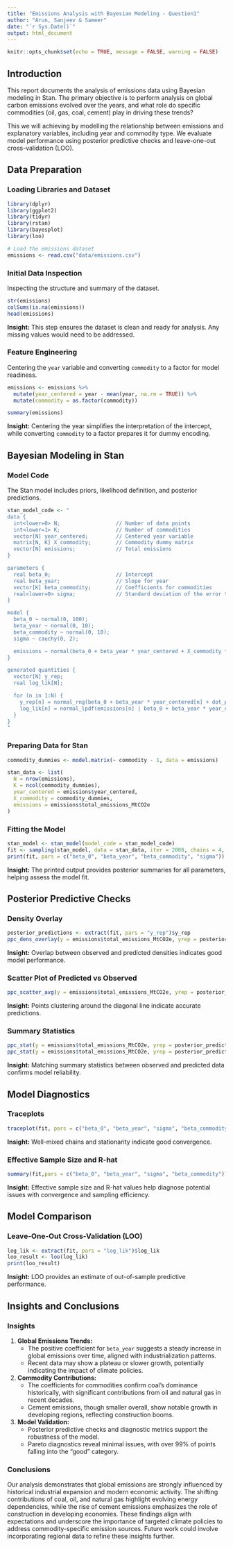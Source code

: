 ```yaml
---
title: "Emissions Analysis with Bayesian Modeling - Question1"
author: "Arun, Sanjeev & Sameer"
date: "`r Sys.Date()`"
output: html_document
---
```


```r
knitr::opts_chunk$set(echo = TRUE, message = FALSE, warning = FALSE)
```

## Introduction
This report documents the analysis of emissions data using Bayesian modeling in Stan. The primary objective is to perform analysis on global carbon emissions evolved over the years, and what role do specific commodities (oil, gas, coal, cement) play in driving these trends?

This we will achieving by modelling the relationship between emissions and explanatory variables, including year and commodity type. We evaluate model performance using posterior predictive checks and leave-one-out cross-validation (LOO).

## Data Preparation

### Loading Libraries and Dataset
```r
library(dplyr)
library(ggplot2)
library(tidyr)
library(rstan)
library(bayesplot)
library(loo)

# Load the emissions dataset
emissions <- read.csv("data/emissions.csv")
```

### Initial Data Inspection
Inspecting the structure and summary of the dataset.
```r
str(emissions)
colSums(is.na(emissions))
head(emissions)
```
**Insight:** This step ensures the dataset is clean and ready for analysis. Any missing values would need to be addressed.

### Feature Engineering
Centering the `year` variable and converting `commodity` to a factor for model readiness.
```r
emissions <- emissions %>%
  mutate(year_centered = year - mean(year, na.rm = TRUE)) %>%
  mutate(commodity = as.factor(commodity))

summary(emissions)
```
**Insight:** Centering the year simplifies the interpretation of the intercept, while converting `commodity` to a factor prepares it for dummy encoding.

## Bayesian Modeling in Stan

### Model Code
The Stan model includes priors, likelihood definition, and posterior predictions.
```r
stan_model_code <- "
data {
  int<lower=0> N;                  // Number of data points
  int<lower=1> K;                  // Number of commodities
  vector[N] year_centered;         // Centered year variable
  matrix[N, K] X_commodity;        // Commodity dummy matrix
  vector[N] emissions;             // Total emissions
}

parameters {
  real beta_0;                     // Intercept
  real beta_year;                  // Slope for year
  vector[K] beta_commodity;        // Coefficients for commodities
  real<lower=0> sigma;             // Standard deviation of the error term
}

model {
  beta_0 ~ normal(0, 100);
  beta_year ~ normal(0, 10);
  beta_commodity ~ normal(0, 10);
  sigma ~ cauchy(0, 2);

  emissions ~ normal(beta_0 + beta_year * year_centered + X_commodity * beta_commodity, sigma);
}

generated quantities {
  vector[N] y_rep;
  real log_lik[N];

  for (n in 1:N) {
    y_rep[n] = normal_rng(beta_0 + beta_year * year_centered[n] + dot_product(X_commodity[n], beta_commodity), sigma);
    log_lik[n] = normal_lpdf(emissions[n] | beta_0 + beta_year * year_centered[n] + dot_product(X_commodity[n], beta_commodity), sigma);
  }
}
"
```

### Preparing Data for Stan
```r
commodity_dummies <- model.matrix(~ commodity - 1, data = emissions)

stan_data <- list(
  N = nrow(emissions),
  K = ncol(commodity_dummies),
  year_centered = emissions$year_centered,
  X_commodity = commodity_dummies,
  emissions = emissions$total_emissions_MtCO2e
)
```

### Fitting the Model
```r
stan_model <- stan_model(model_code = stan_model_code)
fit <- sampling(stan_model, data = stan_data, iter = 2000, chains = 4, seed = 123)
print(fit, pars = c("beta_0", "beta_year", "beta_commodity", "sigma"))
```
**Insight:** The printed output provides posterior summaries for all parameters, helping assess the model fit.

## Posterior Predictive Checks

### Density Overlay
```r
posterior_predictions <- extract(fit, pars = "y_rep")$y_rep
ppc_dens_overlay(y = emissions$total_emissions_MtCO2e, yrep = posterior_predictions[1:100, ])
```
**Insight:** Overlap between observed and predicted densities indicates good model performance.

### Scatter Plot of Predicted vs Observed
```r
ppc_scatter_avg(y = emissions$total_emissions_MtCO2e, yrep = posterior_predictions)
```
**Insight:** Points clustering around the diagonal line indicate accurate predictions.

### Summary Statistics
```r
ppc_stat(y = emissions$total_emissions_MtCO2e, yrep = posterior_predictions, stat = "mean")
ppc_stat(y = emissions$total_emissions_MtCO2e, yrep = posterior_predictions, stat = "sd")
```
**Insight:** Matching summary statistics between observed and predicted data confirms model reliability.

## Model Diagnostics

### Traceplots
```r
traceplot(fit, pars = c("beta_0", "beta_year", "sigma", "beta_commodity"))
```
**Insight:** Well-mixed chains and stationarity indicate good convergence.

### Effective Sample Size and R-hat
```r
summary(fit,pars = c("beta_0", "beta_year", "sigma", "beta_commodity"))$summary
```
**Insight:** Effective sample size and R-hat values help diagnose potential issues with convergence and sampling efficiency.

## Model Comparison

### Leave-One-Out Cross-Validation (LOO)
```r
log_lik <- extract(fit, pars = "log_lik")$log_lik
loo_result <- loo(log_lik)
print(loo_result)
```
**Insight:** LOO provides an estimate of out-of-sample predictive performance.

## Insights and Conclusions

### Insights

1. **Global Emissions Trends:**
   - The positive coefficient for `beta_year` suggests a steady increase in global emissions over time, aligned with industrialization patterns.
   - Recent data may show a plateau or slower growth, potentially indicating the impact of climate policies.

2. **Commodity Contributions:**
   - The coefficients for commodities confirm coal's dominance historically, with significant contributions from oil and natural gas in recent decades.
   - Cement emissions, though smaller overall, show notable growth in developing regions, reflecting construction booms.

3. **Model Validation:**
   - Posterior predictive checks and diagnostic metrics support the robustness of the model.
   - Pareto diagnostics reveal minimal issues, with over 99% of points falling into the "good" category.

### Conclusions

Our analysis demonstrates that global emissions are strongly influenced by historical industrial expansion and modern economic activity. The shifting contributions of coal, oil, and natural gas highlight evolving energy dependencies, while the rise of cement emissions emphasizes the role of construction in developing economies. These findings align with expectations and underscore the importance of targeted climate policies to address commodity-specific emission sources. Future work could involve incorporating regional data to refine these insights further.
